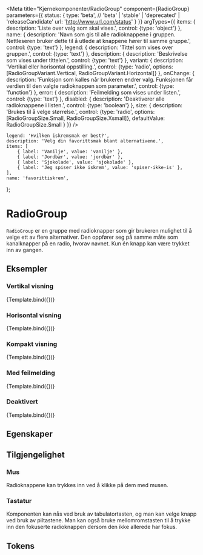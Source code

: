 
<Meta
    title="Kjernekomponenter/RadioGroup"
    component={RadioGroup}
    parameters={{
        status: {
            type: 'beta', // 'beta' | 'stable' | 'deprecated' | 'releaseCandidate'
            url: 'http://www.url.com/status'
        }
    }}
    argTypes={{
        items: {
            description: 'Liste over valg som skal vises.',
            control: {type: 'object'}
        },
        name: {
            description: 'Navn som gis til alle radioknappene i gruppen. Nettleseren bruker dette til å utlede at knappene hører til samme gruppe.',
            control: {type: 'text'}
        },
        legend: {
            description: 'Tittel som vises over gruppen.',
            control: {type: 'text'}
        },
        description: {
            description: 'Beskrivelse som vises under tittelen.',
            control: {type: 'text'}
        },
        variant: {
            description: 'Vertikal eller horisontal oppstilling.',
            control: {type: 'radio', options: [RadioGroupVariant.Vertical, RadioGroupVariant.Horizontal]}
        },
        onChange: {
            description: 'Funksjon som kalles når brukeren endrer valg. Funksjonen får verdien til den valgte radioknappen som parameter.',
            control: {type: 'function'}
        },
        error: {
            description: 'Feilmelding som vises under listen.',
            control: {type: 'text'}
        },
        disabled: {
            description: 'Deaktiverer alle radioknappene i listen.',
            control: {type: 'boolean'}
        },
        size: {
            description: 'Brukes til å velge størrelse.',
            control: {type: 'radio', options: [RadioGroupSize.Small, RadioGroupSize.Xsmall]},
            defaultValue: RadioGroupSize.Small
        }
    }}
/>

    legend: 'Hvilken iskremsmak er best?',
    description: 'Velg din favorittsmak blant alternativene.',
    items: [
        { label: 'Vanilje', value: 'vanilje' },
        { label: 'Jordbær', value: 'jordbær' },
        { label: 'Sjokolade', value: 'sjokolade' },
        { label: 'Jeg spiser ikke iskrem', value: 'spiser-ikke-is' },
    ],
    name: 'favorittiskrem',
};

# RadioGroup

<BetaBlock />

`RadioGroup` er en gruppe med radioknapper som gir brukeren mulighet til å velge ett av flere alternativer.
Den oppfører seg på samme måte som kanalknapper på en radio, hvorav navnet.
Kun én knapp kan være trykket inn av gangen.

## Eksempler

### Vertikal visning
<Canvas>
    <Story
        name="Vertikal"
        args={{variant: RadioGroupVariant.Vertical}}
    >
        {Template.bind({})}
    </Story>
</Canvas>

### Horisontal visning
<Canvas>
    <Story
        name="Horisontal"
        args={{variant: RadioGroupVariant.Horizontal}}
    >
        {Template.bind({})}
    </Story>
</Canvas>

### Kompakt visning
<Canvas>
    <Story
        name="Kompakt"
        args={{size: RadioGroupSize.Xsmall}}
    >
        {Template.bind({})}
    </Story>
</Canvas>

### Med feilmelding
<Canvas>
    <Story
        name="Med feilmelding"
        args={{error: 'Du må velge et av alternativene.'}}
    >
        {Template.bind({})}
    </Story>
</Canvas>

### Deaktivert
<Canvas>
    <Story
        name="Deaktivert"
        args={{disabled: true}}
    >
        {Template.bind({})}
    </Story>
</Canvas>

## Egenskaper
<ArgsTable story="Vertikal"/>

## Tilgjengelighet

### Mus
Radioknappene kan trykkes inn ved å klikke på dem med musen.

### Tastatur
Komponenten kan nås ved bruk av tabulatortasten, og man kan velge knapp ved bruk av piltastene.
Man kan også bruke mellomromstasten til å trykke inn den fokuserte radioknappen dersom den ikke allerede har fokus.

## Tokens
<TokensTable
    jsonKey='component.radio_group'
    componentName='radio_group'
    showPreview={false}
    description
/>
